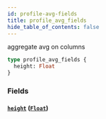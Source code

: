 ```yaml
---
id: profile-avg-fields
title: profile_avg_fields
hide_table_of_contents: false
---
```


aggregate avg on columns

```graphql
type profile_avg_fields {
  height: Float
}
```

### Fields

#### [`height`](#) ([`Float`](../scalars/float))
